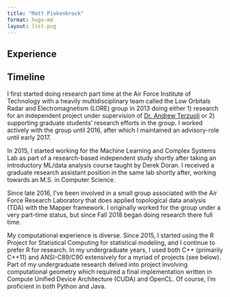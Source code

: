 ```yaml
---
title: "Matt Piekenbrock"
format: hugo-md
layout: list.pug
---
```



## Experience 


## Timeline 

I first started doing research part time at the Air Force Institute of Technology with a heavily multidisciplinary team called the Low Orbitals Radar and Electromagnetism (LORE) group in 2013 doing either 1) research for an independent project under supervision of [Dr. Andrew Terzuoli]() or 2) supporting graduate students' research efforts in the group. I worked actively with the group until 2016, after which I maintained an advisory-role until early 2017.

In 2015, I started working for the Machine Learning and Complex Systems Lab as part of a research-based independent study shortly after taking an introductory ML/data analysis course taught by Derek Doran. I received a graduate research assistant position in the same lab shortly after, working towards an M.S. in Computer Science.

Since late 2016, I've been involved in a small group associated with the Air Force Research Laboratory that does applied topological data analysis (TDA) with the Mapper framework. I originally worked for the group under a very part-time status, but since Fall 2018 began doing research there full time.

My computational experience is diverse. Since 2015, I started using the R Project for Statistical Computing for statistical modeling, and I continue to prefer R for research. In my undergraduate years, I used both C++ (primarily C++11) and ANSI-C89/C90 extensively for a myriad of projects (see below). Part of my undergraduate research delved into project involving computational geometry which required a final implementation written in Compute Unified Device Architecture (CUDA) and OpenCL. Of course, I'm proficient in both Python and Java.